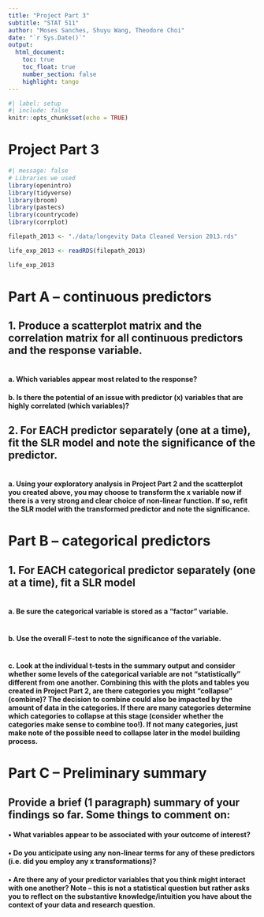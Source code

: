 ```yaml
---
title: "Project Part 3"
subtitle: "STAT 511"
author: "Moses Sanches, Shuyu Wang, Theodore Choi"
date: "`r Sys.Date()`"
output: 
  html_document:
    toc: true
    toc_float: true
    number_section: false
    highlight: tango
---
```


```r

#| label: setup
#| include: false
knitr::opts_chunk$set(echo = TRUE)

```

# Project Part 3


```r
#| message: false
# Libraries we used
library(openintro)
library(tidyverse)
library(broom)
library(pastecs)
library(countrycode)
library(corrplot)

```

```r

filepath_2013 <- "./data/longevity Data Cleaned Version 2013.rds"

life_exp_2013 <- readRDS(filepath_2013)

life_exp_2013

```


# Part A – continuous predictors
## 1. Produce a scatterplot matrix and the correlation matrix for all continuous predictors and the response variable.
```r

```

#### a. Which variables appear most related to the response?
>

#### b. Is there the potential of an issue with predictor (x) variables that are highly correlated (which variables)?
>

## 2. For EACH predictor separately (one at a time), fit the SLR model and note the significance of the predictor.
```r

```

#### a. Using your exploratory analysis in Project Part 2 and the scatterplot you created above, you may choose to transform the x variable now if there is a very strong and clear choice of non-linear function. If so, refit the SLR model with the transformed predictor and note the significance.
>

# Part B – categorical predictors
## 1. For EACH categorical predictor separately (one at a time), fit a SLR model
```r

```

#### a. Be sure the categorical variable is stored as a “factor” variable.
```r

```

#### b. Use the overall F-test to note the significance of the variable.
```r

```

#### c. Look at the individual t-tests in the summary output and consider whether some levels of the categorical variable are not “statistically” different from one another. Combining this with the plots and tables you created in Project Part 2, are there categories you might “collapse” (combine)? The decision to combine could also be impacted by the amount of data in the categories. If there are many categories determine which categories to collapse at this stage (consider whether the categories make sense to combine too!). If not many categories, just make note of the possible need to collapse later in the model building process.
>

# Part C – Preliminary summary
## Provide a brief (1 paragraph) summary of your findings so far. Some things to comment on:
#### • What variables appear to be associated with your outcome of interest?
>

#### • Do you anticipate using any non-linear terms for any of these predictors (i.e. did you employ any x transformations)?
>

#### • Are there any of your predictor variables that you think might interact with one another? Note – this is not a statistical question but rather asks you to reflect on the substantive knowledge/intuition you have about the context of your data and research question.
>